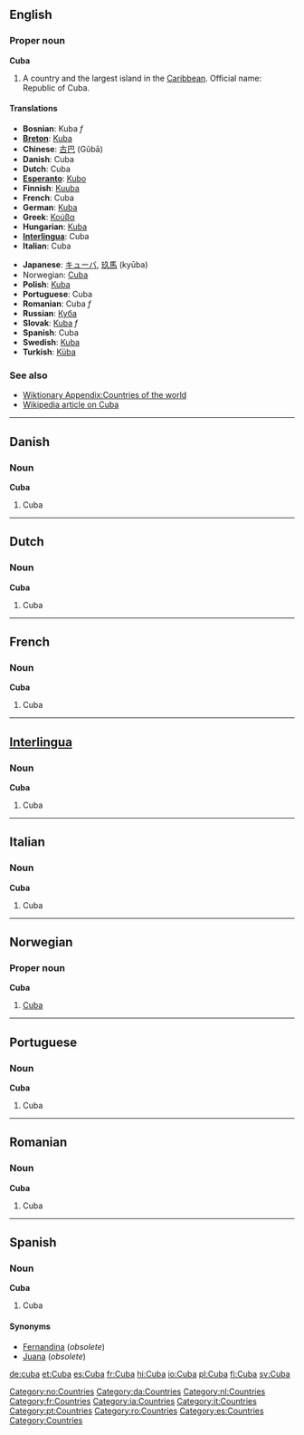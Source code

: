 ==English==
===Proper noun===
'''Cuba'''

# A country and the largest island in the [[Caribbean]]. Official name: Republic of Cuba.

====Translations====
{{top}}
*'''Bosnian''': Kuba ''f''
*'''[[Breton]]''': [[Kuba]]
*'''Chinese''': [[古巴]] (Gǔbā)
*'''Danish''': Cuba
*'''Dutch''': Cuba
*'''[[Esperanto]]''': [[Kubo]]
*'''Finnish''': [[Kuuba]]
*'''French''': Cuba
*'''German''': [[Kuba]]
*'''Greek''': [[Κούβα]]
*'''Hungarian''': [[Kuba]]
*'''[[Interlingua]]''': Cuba
*'''Italian''': Cuba
{{mid}}
*'''Japanese''': [[キューバ]], [[玖馬]] (kyūba)
*Norwegian: [[#Norwegian|Cuba]]
*'''Polish''': [[Kuba]]
*'''Portuguese''': Cuba
*'''Romanian''': Cuba ''f''
*'''Russian''': [[Куба]]
*'''Slovak''': [[Kuba#Slovak|Kuba]] ''f''
*'''Spanish''': Cuba
*'''Swedish''': [[Kuba]]
*'''Turkish''': [[Küba]]
{{bottom}}

===See also===
*[[Wiktionary Appendix:Countries of the world]]
*[[w:Cuba|Wikipedia article on Cuba]]

----

==Danish==
===Noun===
'''Cuba'''

#Cuba

----

==Dutch==
===Noun===
'''Cuba'''

#Cuba

----

==French==
===Noun===
'''Cuba'''

#Cuba

----

==[[Interlingua]]==
===Noun===
'''Cuba'''

#Cuba

----

==Italian==
===Noun===
'''Cuba'''

#Cuba

----

==Norwegian==
===Proper noun===
[[Category:no:Countries]]
'''Cuba'''
#[[#English|Cuba]]

----

==Portuguese==
===Noun===
'''Cuba'''

#Cuba

----

==Romanian==
===Noun===
'''Cuba'''

#Cuba

----

==Spanish==
===Noun===
'''Cuba'''

#Cuba

====Synonyms====
*[[Fernandina]] (''obsolete'')
*[[Juana]] (''obsolete'')

[[Category:da:Countries]] [[Category:nl:Countries]] [[Category:fr:Countries]] [[Category:ia:Countries]] [[Category:it:Countries]] [[Category:pt:Countries]] [[Category:ro:Countries]] [[Category:es:Countries]] [[Category:Countries]]

[[de:cuba]]
[[et:Cuba]]
[[es:Cuba]]
[[fr:Cuba]]
[[hi:Cuba]]
[[io:Cuba]]
[[pl:Cuba]]
[[fi:Cuba]]
[[sv:Cuba]]
